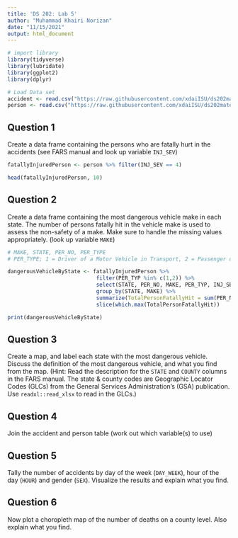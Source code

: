 ```yaml
---
title: 'DS 202: Lab 5'
author: "Muhammad Khairi Norizan"
date: "11/15/2021"
output: html_document
---
```


```r
# import library 
library(tidyverse)
library(lubridate)
library(ggplot2)
library(dplyr)

# Load Data set
accident <- read.csv("https://raw.githubusercontent.com/xdaiISU/ds202materials/master/hwlabs/fars2017/accident.csv", stringsAsFactors = FALSE)
person <- read.csv("https://raw.githubusercontent.com/xdaiISU/ds202materials/master/hwlabs/fars2017/person.csv", stringsAsFactors = FALSE)
```

## Question 1
Create a data frame containing the persons who are fatally hurt in the accidents (see FARS manual and look up variable `INJ_SEV`)
```r
fatallyInjuredPerson <- person %>% filter(INJ_SEV == 4)

head(fatallyInjuredPerson, 10)
```

## Question 2
Create a data frame containing the most dangerous vehicle make in each state. The number of persons fatally hit in the vehicle make is used to assess the non-safety of a make. Make sure to handle the missing values appropriately. (look up variable `MAKE`)
```r
# MAKE, STATE, PER_NO, PER_TYPE
# PER_TYPE; 1 = Driver of a Motor Vehicle in Transport, 2 = Passenger of a Motor Vehicle in Transport

dangerousVehicleByState <- fatallyInjuredPerson %>% 
                            filter(PER_TYP %in% c(1,2)) %>% 
                            select(STATE, PER_NO, MAKE, PER_TYP, INJ_SEV) %>% 
                            group_by(STATE, MAKE) %>% 
                            summarize(TotalPersonFatallyHit = sum(PER_NO, na.rm = TRUE)) %>% 
                            slice(which.max(TotalPersonFatallyHit))

print(dangerousVehicleByState)
```

## Question 3
Create a map, and label each state with the most dangerous vehicle. Discuss the definition of the most dangerous vehicle, and what you find from the map. (Hint: Read the description for the `STATE` and `COUNTY` columns in the FARS manual. The state & county codes are Geographic Locator Codes (GLCs) from the General Services Administration's (GSA) publication. Use `readxl::read_xlsx` to read in the GLCs.)

## Question 4
Join the accident and person table (work out which variable(s) to use)

## Question 5
Tally the number of accidents by day of the week (`DAY_WEEK`), hour of the day (`HOUR`) and gender (`SEX`). Visualize the results and explain what you find.

## Question 6
Now plot a choropleth map of the number of deaths on a county level. Also explain what you find. 
